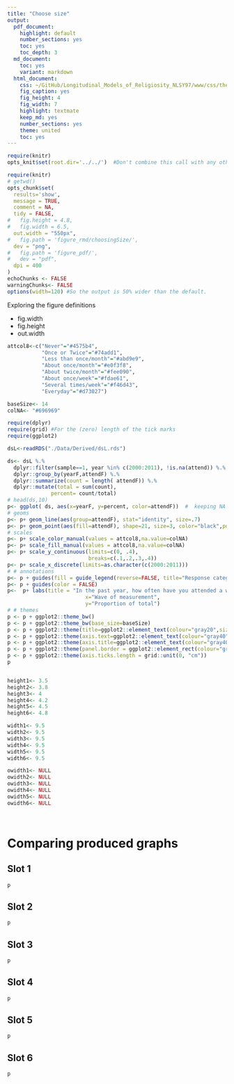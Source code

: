 ```yaml
---
title: "Choose size"
output:
  pdf_document:
    highlight: default
    number_sections: yes
    toc: yes
    toc_depth: 3
  md_document:
    toc: yes
    variant: markdown
  html_document:
    css: ~/GitHub/Longitudinal_Models_of_Religiosity_NLSY97/www/css/thesis.css
    fig_caption: yes
    fig_height: 4
    fig_width: 7
    highlight: textmate
    keep_md: yes
    number_sections: yes
    theme: united
    toc: yes
---
```


<!--  Set the working directory to the repository's base directory; this assumes the report is nested inside of only one directory.-->
```r
require(knitr)
opts_knit$set(root.dir='../../')  #Don't combine this call with any other chunk -especially one that uses file paths.

```

```r
require(knitr)
# getwd()
opts_chunk$set(
  results='show', 
  message = TRUE,
  comment = NA, 
  tidy = FALSE,
#   fig.height = 4.8, 
#   fig.width = 6.5, 
  out.width = "550px",
#   fig.path = 'figure_rmd/choosingSize/',     
  dev = "png",
#   fig.path = 'figure_pdf/',     
#   dev = "pdf",
  dpi = 400
)
echoChunks <- FALSE
warningChunks<- FALSE
options(width=120) #So the output is 50% wider than the default.
```
Exploring the figure definitions

+ fig.width
+ fig.height
+ out.width

```r
attcol8<-c("Never"="#4575b4",
           "Once or Twice"="#74add1",
           "Less than once/month"="#abd9e9",
           "About once/month"="#e0f3f8",
           "About twice/month"="#fee090",
           "About once/week"="#fdae61",
           "Several times/week"="#f46d43",
           "Everyday"="#d73027")

baseSize<- 14
colNA<- "#696969"
```

```r
require(dplyr)
require(grid) #For the (zero) length of the tick marks
require(ggplot2)
```

```r
dsL<-readRDS("./Data/Derived/dsL.rds")
```

```r
ds<- dsL %.%
  dplyr::filter(sample==1, year %in% c(2000:2011), !is.na(attend)) %.%   # comment out to count NA in the total
  dplyr::group_by(yearF,attendF) %.%
  dplyr::summarize(count = length( attendF)) %.%
  dplyr::mutate(total = sum(count),
              percent= count/total)
# head(ds,10)
p<- ggplot( ds, aes(x=yearF, y=percent, color=attendF))  #  keeping NA in calculations
# geoms
p<- p+ geom_line(aes(group=attendF), stat="identity", size=.7)
p<- p+ geom_point(aes(fill=attendF), shape=21, size=3, color="black",position=position_dodge(0.2) )
# scales
p<- p+ scale_color_manual(values = attcol8,na.value=colNA)
p<- p+ scale_fill_manual(values = attcol8,na.value=colNA)
p<- p+ scale_y_continuous(limits=c(0, .4),
                          breaks=c(.1,.2,.3,.4))
p<- p+ scale_x_discrete(limits=as.character(c(2000:2011)))
# # annotations
p<- p + guides(fill = guide_legend(reverse=FALSE, title="Response category")) 
p<- p + guides(color = FALSE) 
p<-  p+ labs(title = "In the past year, how often have you attended a worship service?",
                         x="Wave of measurement",
                         y="Proportion of total")
# # themes
p <- p + ggplot2::theme_bw()
p <- p + ggplot2::theme_bw(base_size=baseSize)
p <- p + ggplot2::theme(title=ggplot2::element_text(colour="gray20",size = 12)) 
p <- p + ggplot2::theme(axis.text=ggplot2::element_text(colour="gray40"))
p <- p + ggplot2::theme(axis.title=ggplot2::element_text(colour="gray40"))
p <- p + ggplot2::theme(panel.border = ggplot2::element_rect(colour="gray80"))
p <- p + ggplot2::theme(axis.ticks.length = grid::unit(0, "cm"))
p


height1<- 3.5
height2<- 3.8
height3<- 4
height4<- 4.2
height5<- 4.5
height6<- 4.8

width1<- 9.5
width2<- 9.5
width3<- 9.5
width4<- 9.5
width5<- 9.5
width6<- 9.5  

owidth1<- NULL
owidth2<- NULL
owidth3<- NULL
owidth4<- NULL
owidth5<- NULL
owidth6<- NULL




```


# Comparing produced graphs

##  Slot 1
```r
p
```


##  Slot 2
```r
p
```

##  Slot 3
```r
p
```


##  Slot 4
```r
p
```


##  Slot 5
```r
p
```


##  Slot 6
```r
p
```